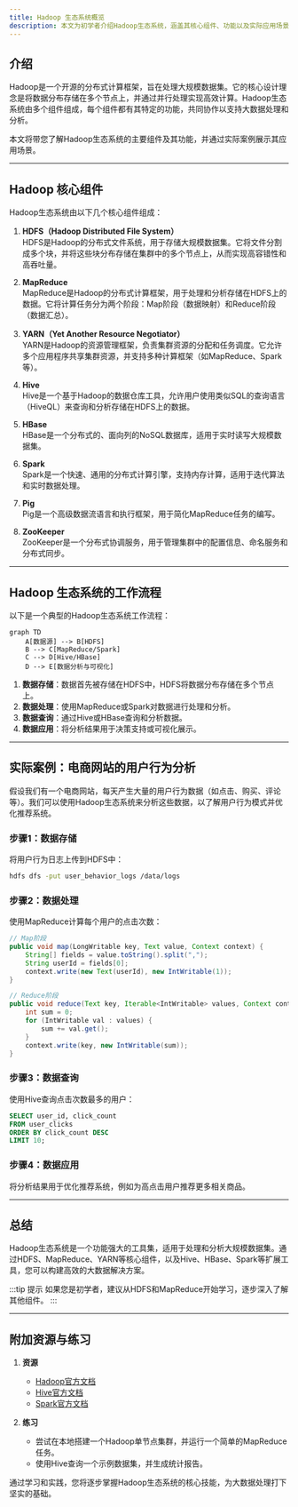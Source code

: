 ```yaml
---
title: Hadoop 生态系统概览
description: 本文为初学者介绍Hadoop生态系统，涵盖其核心组件、功能以及实际应用场景，帮助您快速理解Hadoop的全貌。
---
```


## 介绍

Hadoop是一个开源的分布式计算框架，旨在处理大规模数据集。它的核心设计理念是将数据分布存储在多个节点上，并通过并行处理实现高效计算。Hadoop生态系统由多个组件组成，每个组件都有其特定的功能，共同协作以支持大数据处理和分析。

本文将带您了解Hadoop生态系统的主要组件及其功能，并通过实际案例展示其应用场景。

---

## Hadoop 核心组件

Hadoop生态系统由以下几个核心组件组成：

1. **HDFS（Hadoop Distributed File System）**  
   HDFS是Hadoop的分布式文件系统，用于存储大规模数据集。它将文件分割成多个块，并将这些块分布存储在集群中的多个节点上，从而实现高容错性和高吞吐量。

2. **MapReduce**  
   MapReduce是Hadoop的分布式计算框架，用于处理和分析存储在HDFS上的数据。它将计算任务分为两个阶段：Map阶段（数据映射）和Reduce阶段（数据汇总）。

3. **YARN（Yet Another Resource Negotiator）**  
   YARN是Hadoop的资源管理框架，负责集群资源的分配和任务调度。它允许多个应用程序共享集群资源，并支持多种计算框架（如MapReduce、Spark等）。

4. **Hive**  
   Hive是一个基于Hadoop的数据仓库工具，允许用户使用类似SQL的查询语言（HiveQL）来查询和分析存储在HDFS上的数据。

5. **HBase**  
   HBase是一个分布式的、面向列的NoSQL数据库，适用于实时读写大规模数据集。

6. **Spark**  
   Spark是一个快速、通用的分布式计算引擎，支持内存计算，适用于迭代算法和实时数据处理。

7. **Pig**  
   Pig是一个高级数据流语言和执行框架，用于简化MapReduce任务的编写。

8. **ZooKeeper**  
   ZooKeeper是一个分布式协调服务，用于管理集群中的配置信息、命名服务和分布式同步。

---

## Hadoop 生态系统的工作流程

以下是一个典型的Hadoop生态系统工作流程：

```mermaid
graph TD
    A[数据源] --> B[HDFS]
    B --> C[MapReduce/Spark]
    C --> D[Hive/HBase]
    D --> E[数据分析与可视化]
```

1. **数据存储**：数据首先被存储在HDFS中，HDFS将数据分布存储在多个节点上。
2. **数据处理**：使用MapReduce或Spark对数据进行处理和分析。
3. **数据查询**：通过Hive或HBase查询和分析数据。
4. **数据应用**：将分析结果用于决策支持或可视化展示。

---

## 实际案例：电商网站的用户行为分析

假设我们有一个电商网站，每天产生大量的用户行为数据（如点击、购买、评论等）。我们可以使用Hadoop生态系统来分析这些数据，以了解用户行为模式并优化推荐系统。

### 步骤1：数据存储
将用户行为日志上传到HDFS中：
```bash
hdfs dfs -put user_behavior_logs /data/logs
```

### 步骤2：数据处理
使用MapReduce计算每个用户的点击次数：
```java
// Map阶段
public void map(LongWritable key, Text value, Context context) {
    String[] fields = value.toString().split(",");
    String userId = fields[0];
    context.write(new Text(userId), new IntWritable(1));
}

// Reduce阶段
public void reduce(Text key, Iterable<IntWritable> values, Context context) {
    int sum = 0;
    for (IntWritable val : values) {
        sum += val.get();
    }
    context.write(key, new IntWritable(sum));
}
```

### 步骤3：数据查询
使用Hive查询点击次数最多的用户：
```sql
SELECT user_id, click_count
FROM user_clicks
ORDER BY click_count DESC
LIMIT 10;
```

### 步骤4：数据应用
将分析结果用于优化推荐系统，例如为高点击用户推荐更多相关商品。

---

## 总结

Hadoop生态系统是一个功能强大的工具集，适用于处理和分析大规模数据集。通过HDFS、MapReduce、YARN等核心组件，以及Hive、HBase、Spark等扩展工具，您可以构建高效的大数据解决方案。

:::tip 提示
如果您是初学者，建议从HDFS和MapReduce开始学习，逐步深入了解其他组件。
:::

---

## 附加资源与练习

1. **资源**  
   - [Hadoop官方文档](https://hadoop.apache.org/docs/stable/)  
   - [Hive官方文档](https://hive.apache.org/)  
   - [Spark官方文档](https://spark.apache.org/docs/latest/)

2. **练习**  
   - 尝试在本地搭建一个Hadoop单节点集群，并运行一个简单的MapReduce任务。  
   - 使用Hive查询一个示例数据集，并生成统计报告。

通过学习和实践，您将逐步掌握Hadoop生态系统的核心技能，为大数据处理打下坚实的基础。